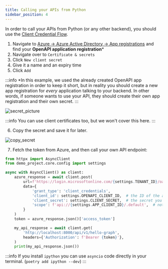 ```yaml
---
title: Calling your APIs from Python
sidebar_position: 4
---
```


In order to call your APIs from Python (or any other backend), you should use the [Client Credential Flow](https://docs.microsoft.com/en-us/azure/active-directory/develop/v2-oauth2-client-creds-grant-flow).

1. Navigate to [Azure -> Azure Active Directory -> App registrations](https://portal.azure.com/#blade/Microsoft_AAD_IAM/ActiveDirectoryMenuBlade/RegisteredApps)
and find your **OpenAPI application registration***
2. Navigate over to `Certificate & secrets`
3. Click `New client secret`
4. Give it a name and an expiry time
5. Click `Add`

:::info
*In this example, we used the already created OpenAPI app registration in order to keep it short,
but in reality you should create a new app registration for _every_ application talking to your backend.
In other words, if someone wants to use your API, they should create their own app registration and their own secret.
:::

![secret_picture](../../static/img/usage-and-faq/secret_picture.png)


:::info
You can use client certificates too, but we won't cover this here.
:::

6. Copy the secret and save it for later.

![copy_secret](../../static/img/usage-and-faq/copy_secret.png)


7. Fetch the token from Azure, and then call your own API endpoint:

```python title="my_script.py"
from httpx import AsyncClient
from demo_project.core.config import settings

async with AsyncClient() as client:
    azure_response = await client.post(
        url=f'https://login.microsoftonline.com/{settings.TENANT_ID}/oauth2/v2.0/token',
        data={
            'grant_type': 'client_credentials',
            'client_id': settings.OPENAPI_CLIENT_ID,  # the ID of the app reg you created the secret for
            'client_secret': settings.CLIENT_SECRET,  # the secret you created
            'scope': f'api://{settings.APP_CLIENT_ID}/.default',  # note: NOT .user_impersonation
        }
    )
    token = azure_response.json()['access_token']

    my_api_response = await client.get(
        'http://localhost:8000/api/v1/hello-graph',
        headers={'Authorization': f'Bearer {token}'},
    )
    print(my_api_response.json())
```

:::info
If you install `ipython`  you can use `asyncio` code directly in your terminal.
(`poetry add ipython --dev`)
:::
